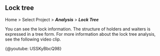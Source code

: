 ## Lock tree

Home > Select Project > **_Analysis_** > **_Lock Tree_**

You can see the lock information. The structure of holders and waiters is expressed in a tree form. For more information about the lock tree analysis, see the following video clip.

{@youtube: USSKyBbcQ98}
